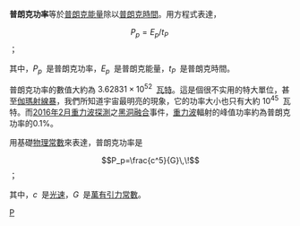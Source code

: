 {{NoteTA|G1=物理學}}

'''普朗克功率'''等於[[普朗克能量|普朗克能量]]除以[[普朗克時間|普朗克時間]]。用方程式表達，
:<math>P_p=E_p/t_P\,\!</math> ；

其中，<math>P_p\,\!</math> 是普朗克功率，<math>E_p\,\!</math> 是普朗克能量，<math>t_P\,\!</math> 是普朗克時間。

普朗克功率的數值大約為 <math>3.62831 \times 10^{52}\,\!</math> [[瓦特|瓦特]]。這是個很不实用的特大單位，甚至[[伽瑪射線暴|伽瑪射線暴]]，我們所知道宇宙最明亮的現象，它的功率大小也只有大約 <math>10^{45}\,\!</math> 瓦特。而[[2016年2月重力波探測|2016年2月重力波探測]]之[[黑洞融合|黑洞融合]]事件，[[重力波|重力波]]輻射的峰值功率約為普朗克功率的0.1%。

用基礎[[物理常數|物理常數]]來表達，普朗克功率是
:<math>P_p=\frac{c^5}{G}\,\!</math> ；

其中，<math>c\,\!</math> 是[[光速|光速]]，<math>G\,\!</math> 是[[萬有引力常數|萬有引力常數]]。

{{Planckunits}}

[[Category:自然單位|P]]